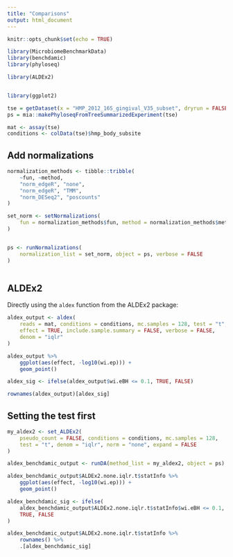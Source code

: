 ```yaml
---
title: "Comparisons"
output: html_document
---
```


```r
knitr::opts_chunk$set(echo = TRUE)
```


```r
library(MicrobiomeBenchmarkData)
library(benchdamic)
library(phyloseq)

library(ALDEx2)


library(ggplot2)
```





```r
tse = getDataset(x = "HMP_2012_16S_gingival_V35_subset", dryrun = FALSE)[[1]]
ps = mia::makePhyloseqFromTreeSummarizedExperiment(tse)
```

```r
mat <- assay(tse)
conditions <- colData(tse)$hmp_body_subsite
```


## Add normalizations

```r
normalization_methods <- tibble::tribble(
    ~fun, ~method,
    "norm_edgeR", "none",
    "norm_edgeR", "TMM",
    "norm_DESeq2", "poscounts"
)

set_norm <- setNormalizations(
    fun = normalization_methods$fun, method = normalization_methods$method
)


ps <- runNormalizations(
    normalization_list = set_norm, object = ps, verbose = FALSE
)



```





## ALDEx2

Directly using the `aldex` function from the ALDEx2 package:

```r
aldex_output <- aldex(
    reads = mat, conditions = conditions, mc.samples = 128, test = "t",
    effect = TRUE, include.sample.summary = FALSE, verbose = FALSE,
    denom = "iqlr"
)
```

```r
aldex_output %>% 
    ggplot(aes(effect, -log10(wi.ep))) +
    geom_point()
```


```r
aldex_sig <- ifelse(aldex_output$wi.eBH <= 0.1, TRUE, FALSE)

rownames(aldex_output)[aldex_sig]
```

## Setting the test first

```r
my_aldex2 <- set_ALDEx2(
    pseudo_count = FALSE, conditions = conditions, mc.samples = 128, 
    test = "t", denom = "iqlr", norm = "none", expand = FALSE
)

aldex_benchdamic_output <- runDA(method_list = my_aldex2, object = ps)

```


```r
aldex_benchdamic_output$ALDEx2.none.iqlr.t$statInfo %>% 
    ggplot(aes(effect, -log10(wi.ep))) +
    geom_point()
```

```r
aldex_benchdamic_sig <- ifelse(
    aldex_benchdamic_output$ALDEx2.none.iqlr.t$statInfo$wi.eBH <= 0.1, 
    TRUE, FALSE
) 

aldex_benchdamic_output$ALDEx2.none.iqlr.t$statInfo %>% 
    rownames() %>% 
    .[aldex_benchdamic_sig]

```

